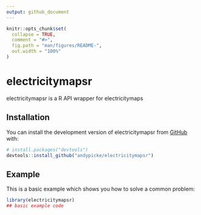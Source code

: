 ```yaml
---
output: github_document
---
```


<!-- README.md is generated from README.Rmd. Please edit that file -->

```r
knitr::opts_chunk$set(
  collapse = TRUE,
  comment = "#>",
  fig.path = "man/figures/README-",
  out.width = "100%"
)
```

# electricitymapsr

<!-- badges: start -->
<!-- badges: end -->

electricitymapsr is a R API wrapper for electricitymaps

## Installation

You can install the development version of electricitymapsr from [GitHub](https://github.com/) with:

``` r
# install.packages("devtools")
devtools::install_github("andypicke/electricitymapsr")
```

## Example

This is a basic example which shows you how to solve a common problem:

```r
library(electricitymapsr)
## basic example code
```

